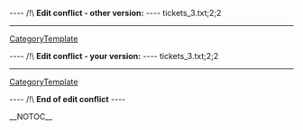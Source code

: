 
---- /!\ <b>Edit conflict - other version:</b> ----
tickets_3.txt;2;2
----
[[CategoryTemplate]]

---- /!\ <b>Edit conflict - your version:</b> ----
tickets_3.txt;2;2
----
[[CategoryTemplate]]

---- /!\ <b>End of edit conflict</b> ----

__NOTOC__